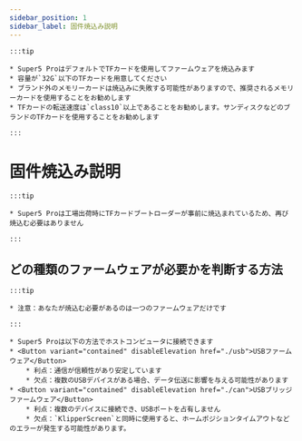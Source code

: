 ```yaml
---
sidebar_position: 1
sidebar_label: 固件焼込み説明
---
```


    :::tip

    * Super5 ProはデフォルトでTFカードを使用してファームウェアを焼込みます
    * 容量が`32G`以下のTFカードを用意してください
    * ブランド外のメモリーカードは焼込みに失敗する可能性がありますので、推奨されるメモリーカードを使用することをお勧めします
    * TFカードの転送速度は`class10`以上であることをお勧めします。サンディスクなどのブランドのTFカードを使用することをお勧めします

    :::

# 固件焼込み説明

    :::tip

    * Super5 Proは工場出荷時にTFカードブートローダーが事前に焼込まれているため、再び焼込む必要はありません

    :::


## どの種類のファームウェアが必要かを判断する方法

    :::tip

    * 注意：あなたが焼込む必要があるのは一つのファームウェアだけです

    :::
    
    * Super5 Proは以下の方法でホストコンピュータに接続できます
    * <Button variant="contained" disableElevation href="./usb">USBファームウェア</Button>
        * 利点：通信が信頼性があり安定しています
        * 欠点：複数のUSBデバイスがある場合、データ伝送に影響を与える可能性があります
    * <Button variant="contained" disableElevation href="./can">USBブリッジファームウェア</Button>
        * 利点：複数のデバイスに接続でき、USBポートを占有しません
        * 欠点：`KlipperScreen`と同時に使用すると、ホームポジションタイムアウトなどのエラーが発生する可能性があります。
